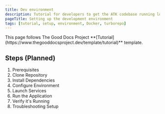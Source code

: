 ```yaml
---
title: Dev environment
description: Tutorial for developers to get the ATK codebase running locally
pageTitle: Setting up the development environment
tags: [tutorial, setup, environment, Docker, turborepo]
---
```


<Callout type="info" title="Template guide">
  This page follows The Good Docs Project
  **[Tutorial](https://www.thegooddocsproject.dev/template/tutorial)** template.
</Callout>

## Steps (Planned)

1. Prerequisites
2. Clone Repository
3. Install Dependencies
4. Configure Environment
5. Launch Services
6. Run the Application
7. Verify it's Running
8. Troubleshooting Setup
